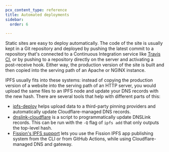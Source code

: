 ```yaml
---
pcx_content_type: reference
title: Automated deployments
sidebar:
  order: 6

---
```


Static sites are easy to deploy automatically. The code of the site is usually kept in a Git repository and deployed by pushing the latest commit to a repository that's connected to a Continuous Integration service like [Travis CI](https://travis-ci.org/), or by pushing to a repository directly on the server and activating a post-receive hook. Either way, the production version of the site is built and then copied into the serving path of an Apache or NGINX instance.

IPFS usually fits into these systems: instead of copying the production version of a website into the serving path of an HTTP server, you would upload the same files to an IPFS node and update your DNS records with the new hash. There are several tools that help with different parts of this:

* [ipfs-deploy](https://github.com/agentofuser/ipfs-deploy) helps upload data to a third-party pinning providers and automatically update Cloudflare-managed DNS records.
* [dnslink-cloudflare](https://github.com/ipfs-shipyard/dnslink-cloudflare) is a script to programmatically update DNSLink records. This can be run with the `-Q` flag of `ipfs add` that only outputs the top-level hash.
* [Fission's IPFS support](https://guide.fission.codes/developers/custom-domains/using-cloudflare-ipfs-gateway) lets you use the Fission IPFS app publishing system from the CLI or from GitHub Actions, while using Cloudflare-managed DNS and gateway.
